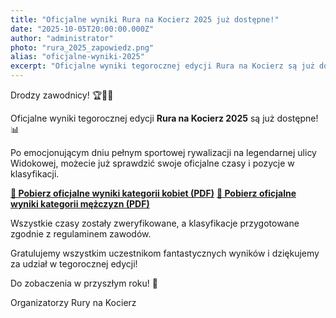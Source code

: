 ```yaml
---
title: "Oficjalne wyniki Rura na Kocierz 2025 już dostępne!"
date: "2025-10-05T20:00:00.000Z"
author: "administrator"
photo: "rura_2025_zapowiedz.png"
alias: "oficjalne-wyniki-2025"
excerpt: "Oficjalne wyniki tegorocznej edycji Rura na Kocierz są już dostępne do pobrania. Sprawdź swój czas i zobacz pełną klasyfikację!"
---
```


Drodzy zawodnicy! 🏆🚴‍♂️

Oficjalne wyniki tegorocznej edycji **Rura na Kocierz 2025** są już dostępne! 📊

Po emocjonującym dniu pełnym sportowej rywalizacji na legendarnej ulicy Widokowej, możecie już sprawdzić swoje oficjalne czasy i pozycje w klasyfikacji.

**[🔗 Pobierz oficjalne wyniki kategorii kobiet (PDF)](/assets/wyniki-rura-kobiety-2025.pdf)**
**[🔗 Pobierz oficjalne wyniki kategorii mężczyzn (PDF)](/assets/wyniki-rura-mezczyzni-2025.pdf)**

Wszystkie czasy zostały zweryfikowane, a klasyfikacje przygotowane zgodnie z regulaminem zawodów. 

Gratulujemy wszystkim uczestnikom fantastycznych wyników i dziękujemy za udział w tegorocznej edycji!

Do zobaczenia w przyszłym roku! 💪

Organizatorzy Rury na Kocierz
